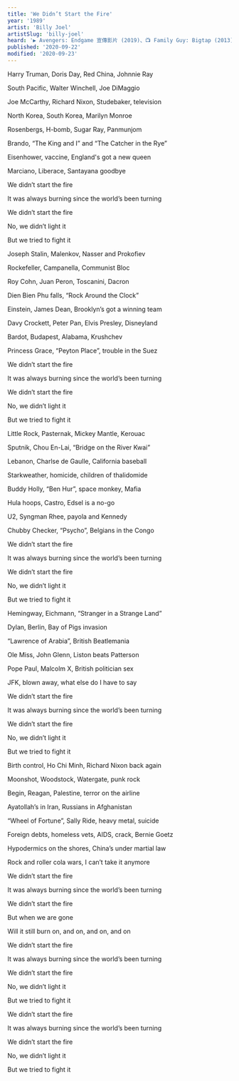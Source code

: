 ```yaml
---
title: 'We Didn’t Start the Fire'
year: '1989'
artist: 'Billy Joel'
artistSlug: 'billy-joel'
heard: '▶️ Avengers: Endgame 宣傳影片 (2019)、📺 Family Guy: Bigtap (2013)'
published: '2020-09-22'
modified: '2020-09-23'
---
```


<LyricSection>

Harry Truman, Doris Day, Red China, Johnnie Ray

South Pacific, Walter Winchell, Joe DiMaggio

Joe McCarthy, Richard Nixon, Studebaker, television

North Korea, South Korea, Marilyn Monroe

Rosenbergs, H-bomb, Sugar Ray, Panmunjom

Brando, &ldquo;The King and I&rdquo; and &ldquo;The Catcher in the Rye&rdquo;

Eisenhower, vaccine, England's got a new queen

Marciano, Liberace, Santayana goodbye

</LyricSection>

<LyricSection>

We didn&rsquo;t start the fire

It was always burning since the world&rsquo;s been turning

We didn&rsquo;t start the fire

No, we didn&rsquo;t light it

But we tried to fight it

</LyricSection>

<LyricSection>

Joseph Stalin, Malenkov, Nasser and Prokofiev

Rockefeller, Campanella, Communist Bloc

Roy Cohn, Juan Peron, Toscanini, Dacron

Dien Bien Phu falls, &ldquo;Rock Around the Clock&rdquo;

Einstein, James Dean, Brooklyn&rsquo;s got a winning team

Davy Crockett, Peter Pan, Elvis Presley, Disneyland

Bardot, Budapest, Alabama, Krushchev

Princess Grace, &ldquo;Peyton Place&rdquo;, trouble in the Suez

</LyricSection>

<LyricSection>

We didn&rsquo;t start the fire

It was always burning since the world&rsquo;s been turning

We didn&rsquo;t start the fire

No, we didn&rsquo;t light it

But we tried to fight it

</LyricSection>

<LyricSection>

Little Rock, Pasternak, Mickey Mantle, Kerouac

Sputnik, Chou En-Lai, &ldquo;Bridge on the River Kwai&rdquo;

Lebanon, Charlse de Gaulle, California baseball

Starkweather, homicide, children of thalidomide

Buddy Holly, &ldquo;Ben Hur&rdquo;, space monkey, Mafia

Hula hoops, Castro, Edsel is a no-go

U2, Syngman Rhee, payola and Kennedy

Chubby Checker, &ldquo;Psycho&rdquo;, Belgians in the Congo

</LyricSection>

<LyricSection>

We didn&rsquo;t start the fire

It was always burning since the world&rsquo;s been turning

We didn&rsquo;t start the fire

No, we didn&rsquo;t light it

But we tried to fight it

</LyricSection>

<LyricSection>

Hemingway, Eichmann, &ldquo;Stranger in a Strange Land&rdquo;

Dylan, Berlin, Bay of Pigs invasion

&ldquo;Lawrence of Arabia&rdquo;, British Beatlemania

Ole Miss, John Glenn, Liston beats Patterson

Pope Paul, Malcolm X, British politician sex

JFK, blown away, what else do I have to say

</LyricSection>

<LyricSection>

We didn&rsquo;t start the fire

It was always burning since the world&rsquo;s been turning

We didn&rsquo;t start the fire

No, we didn&rsquo;t light it

But we tried to fight it

</LyricSection>

<LyricSection>

Birth control, Ho Chi Minh, Richard Nixon back again

Moonshot, Woodstock, Watergate, punk rock

Begin, Reagan, Palestine, terror on the airline

Ayatollah&rsquo;s in Iran, Russians in Afghanistan

&ldquo;Wheel of Fortune&rdquo;, Sally Ride, heavy metal, suicide

Foreign debts, homeless vets, AIDS, crack, Bernie Goetz

Hypodermics on the shores, China&rsquo;s under martial law

Rock and roller cola wars, I can&rsquo;t take it anymore

</LyricSection>

<LyricSection>

We didn&rsquo;t start the fire

It was always burning since the world&rsquo;s been turning

We didn&rsquo;t start the fire

But when we are gone

Will it still burn on, and on, and on, and on

</LyricSection>

<LyricSection>

We didn&rsquo;t start the fire

It was always burning since the world&rsquo;s been turning

We didn&rsquo;t start the fire

No, we didn&rsquo;t light it

But we tried to fight it

We didn&rsquo;t start the fire

It was always burning since the world&rsquo;s been turning

We didn&rsquo;t start the fire

No, we didn&rsquo;t light it

But we tried to fight it

</LyricSection>
